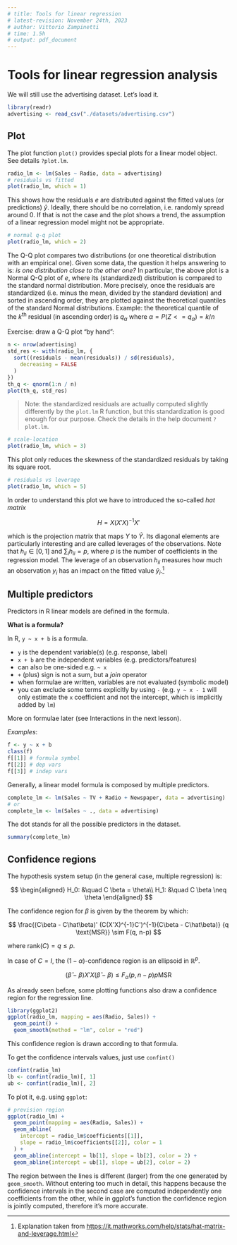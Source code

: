 ```yaml
---
# title: Tools for linear regression
# latest-revision: November 24th, 2023
# author: Vittorio Zampinetti
# time: 1.5h
# output: pdf_document
---
```


# Tools for linear regression analysis

We will still use the advertising dataset. Let's load it.

```r
library(readr)
advertising <- read_csv("./datasets/advertising.csv")
```
## Plot

The plot function `plot()` provides special plots for a linear 
model object. See details `?plot.lm`.

```r
radio_lm <- lm(Sales ~ Radio, data = advertising)
# residuals vs fitted
plot(radio_lm, which = 1)
```

This shows how the residuals $e$ are distributed against the
fitted values (or predictions) $\hat{y}$. Ideally, there should
be no correlation, i.e. randomly spread around 0. If that is not
the case and the plot shows a trend, the assumption of a linear 
regression model might not be appropriate.

```r
# normal q-q plot
plot(radio_lm, which = 2)
```

The Q-Q plot compares two distributions (or one theoretical distribution
with an empirical one). Given some data, the question it helps 
answering to is: *is one distribution close to the other one?* 
In particular, the above plot is a Normal Q-Q plot of $e$,
where its (standardized) distribution is compared to the standard 
normal distribution.
More precisely, once the residuals are standardized (i.e. minus the mean,
divided by the standard deviation) and sorted in ascending order, they are
plotted against the theoretical quantiles of the standard Normal distributions.
Example: the theoretical quantile of the $k^{\text{th}}$ residual (in ascending
order) is $q_{\alpha}$ where $\alpha = P(Z <= q_{\alpha}) = k / n$ 

Exercise: draw a Q-Q plot "by hand":
```r
n <- nrow(advertising)
std_res <- with(radio_lm, {
  sort((residuals - mean(residuals)) / sd(residuals),
    decreasing = FALSE
  )
})
th_q <- qnorm(1:n / n)
plot(th_q, std_res)
```

> Note: the standardized residuals are actually computed slightly
> differently by the `plot.lm` R function, but this standardization
> is good enough for our purpose. Check the details in the help
> document `?plot.lm`.

```r
# scale-location
plot(radio_lm, which = 3)
```

This plot only reduces the skewness of the standardized
residuals by taking its square root.

```r
# residuals vs leverage
plot(radio_lm, which = 5)
```
In order to understand this plot we have to introduced the 
so-called *hat matrix* 

$$
H = X (X'X)^{-1} X'
$$

which is the projection matrix that maps $Y$ to $\hat Y$.
Its diagonal elements are particularly interesting and are called
leverages of the observations. Note that $h_{ii} \in [0,1]$ and
$\sum_i h_{ii} = p$, where $p$ is the number of coefficients in the regression model.
The leverage of an observation $h_{ii}$ measures how much an observation $y_i$
has an impact on the fitted value $\hat y_i$.^[Explanation taken from 
[https://it.mathworks.com/help/stats/hat-matrix-and-leverage.html](https://it.mathworks.com/help/stats/hat-matrix-and-leverage.html)]

## Multiple predictors

Predictors in R linear models are defined in the formula.

**What is a formula?**

In R, `y ~ x + b` is a formula.

- `y` is the dependent variable(s) (e.g. response, label)
- `x + b` are the independent variables (e.g. predictors/features)
- can also be one-sided e.g. `~ x`
- `+` (plus) sign is not a sum, but a *join* operator
- when formulae are written, variables are not evaluated (symbolic model)
- you can exclude some terms explicitly by using `-` (e.g. `y ~ x - 1`
  will only estimate the `x` coefficient and not the intercept, which
  is implicitly added by `lm`)

More on formulae later (see Interactions in the next lesson).

*Examples*:
```r
f <- y ~ x + b
class(f)
f[[1]] # formula symbol
f[[2]] # dep vars
f[[3]] # indep vars
```
Generally, a linear model formula is composed by multiple
predictors.

```r
complete_lm <- lm(Sales ~ TV + Radio + Newspaper, data = advertising)
# or
complete_lm <- lm(Sales ~ ., data = advertising)
```

The dot stands for all the possible predictors in the dataset.

```r
summary(complete_lm)
```

## Confidence regions

The hypothesis system setup (in the general case, multiple regression) is:

$$
\begin{aligned}
H_0: &\quad C \beta = \theta\\
H_1: &\quad C \beta \neq \theta
\end{aligned}
$$

The confidence region for $\beta$ is given by the theorem by which:

$$
\frac{(C\beta - C\hat\beta)' (C(X'X)^{-1}C')^{-1}(C\beta - C\hat\beta)}
{q \text{MSR}} \sim F(q, n-p)
$$

where $\text{rank}(C) = q \leq p$.

In case of $C = I$, the $(1 - \alpha)$-confidence region 
is an ellipsoid in $\mathbb{R}^p$.

$$
(\hat\beta - \beta) X' X (\hat\beta - \beta) \leq 
F_{\alpha}(p, n-p) p \text{MSR}
$$

As already seen before, some plotting functions also draw a confidence region
for the regression line.

```r
library(ggplot2)
ggplot(radio_lm, mapping = aes(Radio, Sales)) +
  geom_point() +
  geom_smooth(method = "lm", color = "red")
```

This confidence region is drawn according to that formula.

To get the confidence intervals values, just use `confint()`

```r
confint(radio_lm)
lb <- confint(radio_lm)[, 1]
ub <- confint(radio_lm)[, 2]
```

To plot it, e.g. using `ggplot`:

```r
# prevision region
ggplot(radio_lm) +
  geom_point(mapping = aes(Radio, Sales)) +
  geom_abline(
    intercept = radio_lm$coefficients[[1]],
    slope = radio_lm$coefficients[[2]], color = 1
  ) +
  geom_abline(intercept = lb[1], slope = lb[2], color = 2) +
  geom_abline(intercept = ub[1], slope = ub[2], color = 2)
```

The region between the lines is different (larger) from the one generated by
`geom_smooth`. Without entering too much in detail, this happens because the
confidence intervals in the second case are computed independently one
coefficients from the other, while in ggplot's function the confidence region
is jointly computed, therefore it's more accurate.
